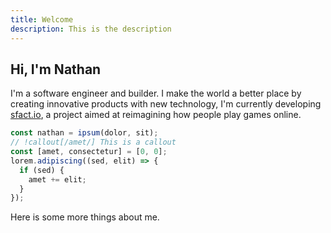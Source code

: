```yaml
---
title: Welcome
description: This is the description
---
```


## Hi, I'm Nathan

I'm a software engineer and builder.  I make the world a better place by creating innovative products with new technology, I'm currently developing [sfact.io](https://sfact.io), a project aimed at reimagining how people play games online.

```js
const nathan = ipsum(dolor, sit);
// !callout[/amet/] This is a callout
const [amet, consectetur] = [0, 0];
lorem.adipiscing((sed, elit) => {
  if (sed) {
    amet += elit;
  }
});
```

Here is some more things about me.
